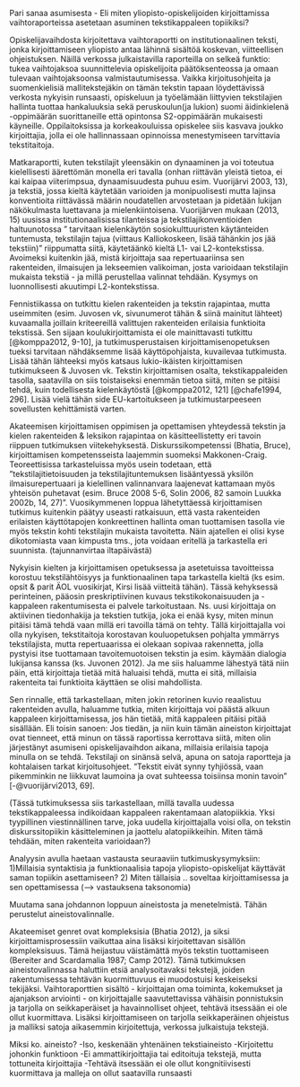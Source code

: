 ﻿Pari sanaa asumisesta - 
Eli miten yliopisto-opiskelijoiden kirjoittamissa vaihtoraporteissa asetetaan asuminen tekstikappaleen topiikiksi?

Opiskelijavaihdosta kirjoitettava vaihtoraportti on institutionaalinen teksti, jonka kirjoittamiseen yliopisto antaa lähinnä sisältöä koskevan, viitteellisen ohjeistuksen. Näillä verkossa julkaistavilla raporteilla on selkeä funktio: tukea vaihtojaksoa suunnittelevia opiskelijoita päätöksenteossa ja omaan tulevaan vaihtojaksoonsa valmistautumisessa. Vaikka kirjoitusohjeita ja suomenkielisiä mallitekstejäkin on tämän tekstin tapaan löydettävissä verkosta nykyisin runsaasti, opiskeluun ja työelämään liittyvien tekstilajien hallinta tuottaa hankaluuksia sekä peruskoulun(ja lukion) suomi äidinkielenä -oppimäärän suorittaneille että opintonsa S2-oppimäärän mukaisesti käyneille. Oppilaitoksissa ja korkeakouluissa opiskelee siis kasvava joukko kirjoittajia, jolla ei ole hallinnassaan opinnoissa menestymiseen tarvittavia tekstitaitoja. 


Matkaraportti, kuten tekstilajit yleensäkin on dynaaminen ja voi toteutua kielellisesti äärettömän monella eri tavalla (onhan riittävän yleistä tietoa, ei kai kaipaa viiterimpsua, dynaamisuudesta puhuu esim. Vuorijärvi 2003, 13), ja tekstiä, jossa kieltä käytetään varioiden ja monipuolisesti mutta lajinsa konventioita riittävässä määrin noudatellen arvostetaan ja pidetään lukijan näkökulmasta luettavana ja mielenkiintoisena. Vuorijärven mukaan (2013, 15) uusissa institutionaalisissa tilanteissa ja tekstilajikonventioiden haltuunotossa ” tarvitaan kielenkäytön sosiokulttuuristen käytänteiden tuntemusta, tekstilajin tajua (viittaus Kalliokoskeen, lisää tähänkin jos jää tekstiin)” riippumatta siitä, käytetäänkö kieltä L1- vai L2-kontekstissa. Avoimeksi kuitenkin jää, mistä kirjoittaja saa repertuaariinsa sen rakenteiden, ilmaisujen ja lekseemien valikoiman, josta varioidaan tekstilajin mukaista tekstiä - ja millä perustellaa valinnat tehdään. Kysymys on luonnollisesti akuutimpi L2-kontekstissa.

Fennistiikassa on tutkittu kielen rakenteiden ja tekstin rajapintaa, mutta useimmiten (esim. Juvosen vk, sivunumerot tähän & siinä mainitut lähteet) kuvaamalla joillain kriteereillä valittujen rakenteiden erilaisia funktioita tekstissä. Sen sijaan koulukirjoittamista ei ole mainittavasti tutkittu [@komppa2012, 9-10], ja tutkimusperustaisen kirjoittamisenopetuksen tueksi tarvitaan nähdäksemme lisää käyttöpohjaista, kuvailevaa tutkimusta. Lisää tähän lähteeksi myös katsaus lukio-ikäisten kirjoittamisen tutkimukseen & Juvosen vk. Tekstin kirjoittamisen osalta, tekstikappaleiden tasolla, saatavilla on siis toistaiseksi enemmän tietoa siitä, miten se pitäisi tehdä, kuin todellisesta kielenkäytöstä [@komppa2012, 121] [@chafe1994, 296]. Lisää vielä tähän side EU-kartoitukseen ja tutkimustarpeeseen sovellusten kehittämistä varten.

Akateemisen kirjoittamisen oppimisen ja opettamisen yhteydessä tekstin ja kielen rakenteiden & leksikon rajapintaa on käsitteellistetty eri tavoin riippuen tutkimuksen viitekehyksestä. Diskurssikompetenssi (Bhatia, Bruce), kirjoittamisen kompetensseista laajemmin suomeksi Makkonen-Craig. Teoreettisissa tarkasteluissa myös usein todetaan, että ”tekstilajitietoisuuden ja tekstilajituntemuksen lisääntyessä yksilön ilmaisurepertuaari ja kielellinen valinnanvara laajenevat kattamaan myös yhteisön puhetavat (esim. Bruce 2008 5-6, Solin 2006, 82 samoin Luukka 2002b, 14, 27)”. Vuosikymmenen loppua lähetyttäessä kirjoittamisen tutkimus kuitenkin päätyy useasti ratkaisuun, että vasta rakenteiden erilaisten käyttötapojen konkreettinen hallinta oman tuottamisen tasolla vie myös tekstin kohti tekstilajin mukaista tavoitetta. Näin ajatellen ei olisi kyse dikotomiasta vaan kimpusta tms., jota voidaan eritellä ja tarkastella eri suunnista. (tajunnanvirtaa iltapäivästä)

Nykyisin kielten ja kirjoittamisen opetuksessa ja asetetuissa tavoitteissa korostuu tekstilähtöisyys ja funktionaalinen tapa tarkastella kieltä (ks esim. opsit & parit ÄOL vuosikirjat, Kirsi lisää viitteitä tähän). Tässä kehyksessä perinteinen, pääosin preskriptiivinen kuvaus tekstikokonaisuuden ja -kappaleen rakentumisesta ei palvele tarkoitustaan. Ns. uusi kirjoittaja on aktiivinen tiedonhakija ja tekstien tutkija, joka ei enää kysy, miten minun pitäisi tämä tehdä vaan millä eri tavoilla tämä on tehty. Tällä kirjoittajalla voi olla nykyisen, tekstitaitoja korostavan kouluopetuksen pohjalta ymmärrys tekstilajista, mutta repertuaarissa ei olekaan sopivaa rakennetta, jolla pystyisi itse tuottamaan tavoitemuotoisen tekstin ja esim. käymään dialogia lukijansa kanssa (ks. Juvonen 2012).  Ja me siis haluamme lähestyä tätä niin päin, että kirjoittaja tietää mitä haluaisi tehdä, mutta ei sitä, millaisia rakenteita tai funktioita käyttäen se olisi mahdollista.

Sen rinnalle, että tarkastellaan, miten jokin retorinen kuvio reaalistuu rakenteiden avulla, haluamme tutkia, miten kirjoittaja voi päästä alkuun kappaleen kirjoittamisessa, jos hän tietää, mitä kappaleen pitäisi pitää sisällään. Eli toisin sanoen: Jos tiedän, ja niin kuin tämän aineiston kirjoittajat ovat tienneet, että minun on tässä raportissa kerrottava siitä, miten olin järjestänyt asumiseni opiskelijavaihdon aikana, millaisia erilaisia tapoja minulla on se tehdä. Tekstilaji on sinänsä selvä, apuna on satoja raportteja ja kohtalaisen tarkat kirjoitusohjeet. "Tekstit eivät synny tyhjiössä, vaan pikemminkin ne liikkuvat laumoina ja ovat suhteessa toisiinsa monin tavoin" [-@vuorijärvi2013, 69]. 

(Tässä tutkimuksessa siis tarkastellaan, millä tavalla uudessa tekstikappaleessa indikoidaan kappaleen rakentamaan alatopiikkia. Yksi tyypillinen viestinnällinen tarve, joka uudella kirjoittajalla voisi olla, on tekstin diskurssitopiikin käsitteleminen ja jaottelu alatopiikkeihin. Miten tämä tehdään, miten rakenteita varioidaan?)

Analyysin avulla haetaan vastausta seuraaviin tutkimuskysymyksiin: 
1)Millaisia syntaktisia ja funktionaalisia tapoja yliopisto-opiskelijat käyttävät saman topiikin asettamiseen?
2) Miten tällaisia .. soveltaa kirjoittamisessa ja sen opettamisessa (--> vastauksena taksonomia)


Muutama sana johdannon loppuun aineistosta ja menetelmistä. Tähän perustelut aineistovalinnalle.

Akateemiset genret ovat kompleksisia (Bhatia 2012), ja siksi kirjoittamisprosessiin vaikuttaa aina lisäksi kirjoitettavan sisällön kompleksisuus. Tämä heijastuu väistämättä myös tekstin tuottamiseen (Bereiter and Scardamalia 1987; Camp 2012).  Tämä tutkimuksen aineistovalinnassa haluttiin etsiä analysoitavaksi tekstejä, joiden rakentumisessa tehtävän kuormittuvuus ei muodostuisi keskeiseksi tekijäksi. Vaihtoraporttien sisältö - kirjoittajan oma toiminta, kokemukset ja ajanjakson arviointi - on kirjoittajalle saavutettavissa vähäisin ponnistuksin ja tarjolla on seikkaperäiset ja havainnolliset ohjeet, tehtävä itsessään ei ole ollut kuormittava. Lisäksi kirjoittamiseen on tarjolla seikkaperäinen ohjeistus ja malliksi satoja aikasemmin kirjoitettuja, verkossa julkaistuja tekstejä.


Miksi ko. aineisto?
-Iso, keskenään yhtenäinen tekstiaineisto
-Kirjoitettu johonkin funktioon
-Ei ammattikirjoittajia tai editoituja tekstejä, mutta tottuneita kirjoittajia
-Tehtävä itsessään ei ole ollut kongnitiivisesti kuormittava ja malleja on ollut saatavilla runsaasti

 
